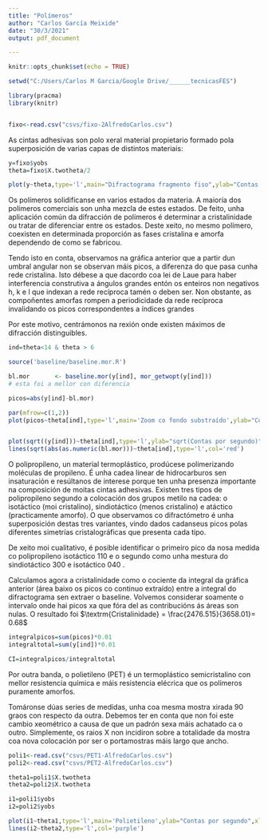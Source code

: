 ---
title: "Polímeros"
author: "Carlos García Meixide"
date: "30/3/2021"
output: pdf_document

---

```{r setup, include=FALSE}
knitr::opts_chunk$set(echo = TRUE)
```

```{r include=FALSE}
setwd("C:/Users/Carlos M Garcia/Google Drive/______tecnicasFES")

library(pracma)
library(knitr)


fixo<-read.csv("csvs/fixo-2AlfredoCarlos.csv")
```



As cintas adhesivas son polo xeral material propietario formado pola superposición de varias capas de distintos materiais:

\begin{itemize}
\item O propio adhesivo, que é un polímero que ao pegar non cambia a súa estrutura química.
\item Un polímero que axuda a adherir o adhesivo á seguinte capa.
\item O plástico que dá corpo ao fiso.
\item Un precubrimento para suavizar.
\end{itemize}



```{r echo=FALSE,fig.height= 3}
y=fixo$yobs
theta=fixo$X.twotheta/2

plot(y~theta,type='l',main="Difractograma fragmento fiso",ylab="Contas por segundo",xlab="Theta (graos sex)")

```

Os polímeros solidifícanse en varios estados da materia. A maioría dos polímeros comerciais
son unha mezcla de estes estados. De feito, unha aplicación común da difracción de polímeros
é determinar a cristalinidade ou tratar de diferenciar entre os estados. Deste xeito, no mesmo polímero, coexisten en determinada proporción as fases cristalina e amorfa dependendo de como se fabricou. 

Tendo isto en conta, observamos na gráfica anterior que a partir dun umbral angular non se observan máis picos, a diferenza do que pasa cunha rede cristalina. Isto débese a que dacordo coa lei de Laue para haber interferencia construtiva a ángulos grandes entón os enteiros non negativos h, k e l que indexan a rede recíproca tamén o deben ser. Non obstante, as compoñentes amorfas rompen a periodicidade da rede recíproca invalidando os picos correspondentes a índices grandes 

Por este motivo, centrámonos na rexión onde existen máximos de difracción distinguibles. 

 
```{r include=FALSE}

ind=theta<14 & theta > 6

source('baseline/baseline.mor.R')

bl.mor       <- baseline.mor(y[ind], mor_getwopt(y[ind]))
# esta foi a mellor con diferencia
```

```{r echo=FALSE, fig.height= 2.5}


picos=abs(y[ind]-bl.mor)

par(mfrow=c(1,2))
plot(picos~theta[ind],type='l',main='Zoom co fondo substraído',ylab="Contas por segundo",xlab="Theta (graos sex)")


plot(sqrt((y[ind]))~theta[ind],type='l',ylab="sqrt(Contas por segundo)",xlab="Theta (graos sex)",main='Zoom estimación do baseline')
lines(sqrt(abs(as.numeric(bl.mor)))~theta[ind],type='l',col='red')

```

O polipropileno, un material termoplástico, prodúcese polimerizando moléculas de propileno. É unha cadea linear de hidrocarburos sen insaturación e resúltanos de interese porque ten unha presenza importante na composición de moitas cintas adhesivas. Existen tres tipos de polipropileno segundo a colocación dos grupos metilo na cadea: o isotáctico (moi cristalino), sindiotáctico (menos cristalino) e atáctico (practicamente amorfo). O que observamos co difractómetro é unha superposición destas tres variantes, vindo dados cadanseus picos polas diferentes simetrías cristalográficas que presenta cada tipo. 


De xeito moi cualitativo, é posible identificar o primeiro pico da nosa medida co polipropileno isotáctico 110 e o segundo como unha mestura do sindiotáctico 300 e isotáctico 040 \cite{poliprop}.


Calculamos agora a cristalinidade como o cociente da integral da gráfica anterior (área baixo os picos co continuo extraído) entre a integral do difractograma sen extraer o baseline. Volvemos considerar soamente o intervalo onde hai picos xa que fóra del as contribucións ás áreas son nulas. O resultado foi $\textrm{Cristalinidade} = \frac{2476.515}{3658.01}= 0.68$ 

```{r echo=FALSE}
integralpicos=sum(picos)*0.01
integraltotal=sum(y[ind])*0.01

CI=integralpicos/integraltotal
```


Por outra banda, o polietileno (PET) é un termoplástico semicristalino con mellor resistencia química e máis resistencia elécrica que os polímeros puramente amorfos. 

Tomáronse dúas series de medidas, unha coa mesma mostra xirada 90 graos con respecto da outra. Debemos ter en conta que non foi este cambio xeométrico a causa de que un padrón sexa máis achatado ca o outro. Simplemente, os raios X non incidiron sobre a totalidade da mostra coa nova colocación por ser o portamostras máis largo que ancho. 


```{r echo=FALSE, fig.height= 2.9}
poli1<-read.csv("csvs/PET1-AlfredoCarlos.csv")
poli2<-read.csv("csvs/PET2-AlfredoCarlos.csv")

theta1=poli1$X.twotheta
theta2=poli2$X.twotheta

i1=poli1$yobs
i2=poli2$yobs

plot(i1~theta1,type='l',main='Polietileno',ylab="Contas por segundo",xlab="Theta (graos sex)",col='darkblue')
lines(i2~theta2,type='l',col='purple')

```





\begin{thebibliography}{99}
	
	
	\bibitem{cris} Ruland W: X-ray determination of crystallinity and diffuse disorder scattering. Acta Cryst 1961, 14: 1180-1185. 10.1107/S0365110X61003429
	
	\bibitem{poliprop} Türkçü, Harun Nezih. Investigation of the crystallinity and orientation of polypropylene with respect to temperature changes using FT-IR, WRD, and Raman techniques. Diss. Bilkent University, 2004.







\end{thebibliography}

